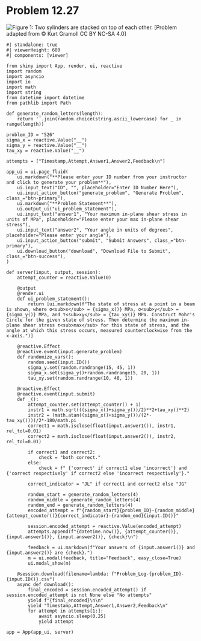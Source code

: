 # Problem 12.27 {.unnumbered}


![Figure 1: Two sylinders are stacked on top of each other.](images/526.png){fig-alt="A member is subjected to a state of stress caused by sigma_x, sigma_y, and tau_xy."}
\[Problem adapted from © Kurt Gramoll CC BY NC-SA 4.0\]

```shinylive-python
#| standalone: true
#| viewerHeight: 600
#| components: [viewer]

from shiny import App, render, ui, reactive
import random
import asyncio
import io
import math
import string
from datetime import datetime
from pathlib import Path

def generate_random_letters(length):
    return ''.join(random.choice(string.ascii_lowercase) for _ in range(length))

problem_ID = "526"
sigma_x = reactive.Value("__")
sigma_y = reactive.Value("__")
tau_xy = reactive.Value("__")

attempts = ["Timestamp,Attempt,Answer1,Answer2,Feedback\n"]

app_ui = ui.page_fluid(
    ui.markdown("**Please enter your ID number from your instructor and click to generate your problem**"),
    ui.input_text("ID", "", placeholder="Enter ID Number Here"),
    ui.input_action_button("generate_problem", "Generate Problem", class_="btn-primary"),
    ui.markdown("**Problem Statement**"),
    ui.output_ui("ui_problem_statement"),
    ui.input_text("answer1", "Your maximum in-plane shear stress in units of MPa", placeholder="Please enter your max in-plane shear stress"),
    ui.input_text("answer2", "Your angle in units of degrees", placeholder="Please enter your angle"),
    ui.input_action_button("submit", "Submit Answers", class_="btn-primary"),
    ui.download_button("download", "Download File to Submit", class_="btn-success"),
)

def server(input, output, session):
    attempt_counter = reactive.Value(0)

    @output
    @render.ui
    def ui_problem_statement():
        return [ui.markdown(f"The state of stress at a point in a beam is shown, where σ<sub>x</sub> = {sigma_x()} MPa, σ<sub>y</sub> = {sigma_y()} MPa, and τ<sub>xy</sub> = {tau_xy()} MPa. Construct Mohr's Circle for the given state of stress. Then determine the maximum in-plane shear stress τ<sub>max</sub> for this state of stress, and the angle at which this stress occurs, measured counterclockwise from the x-axis.")]

    @reactive.Effect
    @reactive.event(input.generate_problem)
    def randomize_vars():
        random.seed(input.ID())
        sigma_y.set(random.randrange(15, 45, 1))
        sigma_x.set(sigma_y()+random.randrange(5, 20, 1))
        tau_xy.set(random.randrange(10, 40, 1))

    @reactive.Effect
    @reactive.event(input.submit)
    def _():
        attempt_counter.set(attempt_counter() + 1)
        instr1 = math.sqrt(((sigma_x()+sigma_y())/2)**2+tau_xy()**2)
        instr2 = (math.atan((sigma_x()+sigma_y())/(2*-tau_xy())))/2*-180/math.pi
        correct1 = math.isclose(float(input.answer1()), instr1, rel_tol=0.01)
        correct2 = math.isclose(float(input.answer2()), instr2, rel_tol=0.01)
        
        if correct1 and correct2:
            check = "both correct."
        else:
            check = f" {'correct' if correct1 else 'incorrect'} and {'correct respectively' if correct2 else 'incorrect respectively'}."
        
        correct_indicator = "JL" if correct1 and correct2 else "JG"

        random_start = generate_random_letters(4)
        random_middle = generate_random_letters(4)
        random_end = generate_random_letters(4)
        encoded_attempt = f"{random_start}{problem_ID}-{random_middle}{attempt_counter()}{correct_indicator}-{random_end}{input.ID()}"

        session.encoded_attempt = reactive.Value(encoded_attempt)
        attempts.append(f"{datetime.now()}, {attempt_counter()}, {input.answer1()}, {input.answer2()}, {check}\n")

        feedback = ui.markdown(f"Your answers of {input.answer1()} and {input.answer2()} are {check}.")
        m = ui.modal(feedback, title="Feedback", easy_close=True)
        ui.modal_show(m)

    @session.download(filename=lambda: f"Problem_Log-{problem_ID}-{input.ID()}.csv")
    async def download():
        final_encoded = session.encoded_attempt() if session.encoded_attempt is not None else "No attempts"
        yield f"{final_encoded}\n\n"
        yield "Timestamp,Attempt,Answer1,Answer2,Feedback\n"
        for attempt in attempts[1:]:
            await asyncio.sleep(0.25)
            yield attempt

app = App(app_ui, server)
```

